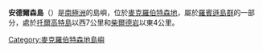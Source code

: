 {{Coord|67|26|S|63|22|E|source:GNIS|display=title}}

'''安德爾森島'''（{{lang-en|Andersen Island}}）是[[南極洲|南極洲]]的島嶼，位於[[麥克羅伯特森地|麥克羅伯特森地]]，屬於[[羅賓遜島群|羅賓遜島群]]的一部分，處於[[托爾高特島|托爾高特島]]以西7公里和[[柴爾德岩|柴爾德岩]]以東4公里。

{{DEFAULTSORT:Andersen Island}}
[[Category:麥克羅伯特森地島嶼|Category:麥克羅伯特森地島嶼]]


{{MacRobertsonLand-geo-stub}}